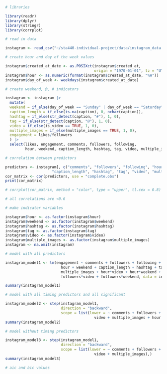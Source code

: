 ```r
# libraries

library(readr)
library(dplyr)
library(stringr)
library(corrplot)

# read in data

instagram <- read_csv("~/sta440-individual-project/data/instagram_data.csv")
```
```r
# create hour and day of the week values

instagram$created_at_date <- as.POSIXct(instagram$created_at, 
                                        origin = "1970-01-01", tz = "UTC")
instagram$hour <- as.numeric(format(instagram$created_at_date, "%H"))
instagram$day_of_week <- weekdays(instagram$created_at_date)

# create weekend, @, # indicators

instagram <- instagram |> 
  mutate(
  weekend = if_else(day_of_week == "Sunday" | day_of_week == "Saturday", 1, 0),
  caption_length = if_else(is.na(caption), 0, nchar(caption)),
  hashtag = if_else(str_detect(caption, "#"), 1, 0),
  tag = if_else(str_detect(caption, "@"), 1, 0),
  video = if_else(is_video == TRUE, 1, 0), 
  multiple_images = if_else(multiple_images == TRUE, 1, 0),
  engagement = likes/followers
  ) |> 
  select(likes, engagement, comments, followers, following, 
         hour, weekend, caption_length, hashtag, tag, video, multiple_images)
```
```r
# correlation between predictors

predictors <- instagram[, c("comments", "followers", "following", "hour", "weekend",
                     "caption_length", "hashtag", "tag", "video", "multiple_images")]
cor_matrix <- cor(predictors, use = "complete.obs")
print(cor_matrix)

# corrplot(cor_matrix, method = "color", type = "upper", tl.cex = 0.8)

# all correlations are <0.6
```
```r
# make indicator variables

instagram$hour <- as.factor(instagram$hour)
instagram$weekend <- as.factor(instagram$weekend)
instagram$hashtag <- as.factor(instagram$hashtag)
instagram$tag <- as.factor(instagram$tag)
instagram$video <- as.factor(instagram$video)
instagram$multiple_images <- as.factor(instagram$multiple_images)
instagram <- na.omit(instagram)

# model with all predictors 

instagram_model1 <- lm(engagement ~ comments + followers + following + 
                         hour + weekend + caption_length + hashtag + tag + video + 
                         multiple_images + hour*video + hour*weekend + weekend*video + 
                         followers*video + followers*weekend, data = instagram)

summary(instagram_model1)

# model with all timing predictors and all significant

instagram_model2 <- step(instagram_model1, 
                         direction = "backward",
                         scope = list(lower = ~ comments + followers + caption_length + 
                                        video + multiple_images + hour + weekend),)
summary(instagram_model2)

# model without timing predictors

instagram_model3 <- step(instagram_model1, 
                         direction = "backward",
                         scope = list(lower = ~ comments + followers + caption_length + 
                                        video + multiple_images),)
summary(instagram_model3)

```
```r
# aic and bic values
```





